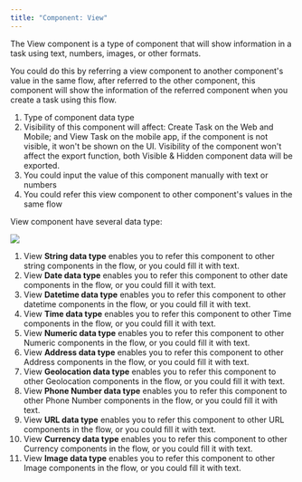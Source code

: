 ```yaml
---
title: "Component: View"
---
```


The View component is a type of component that will show information in a task using text, numbers, images, or other formats.

You could do this by referring a view component to another component's value in the same flow, after referred to the other component, this component will show the information of the referred component when you create a task using this flow. <img src="https://t3837933.p.clickup-attachments.com/t3837933/f37eb5ff-4160-414e-b4b4-eab6eb228502/image.png" alt="" />

1. Type of component data type
2. Visibility of this component will affect: Create Task on the Web and Mobile; and View Task on the mobile app, if the component is not visible, it won't be shown on the UI. Visibility of the component won't affect the export function, both Visible & Hidden component data will be exported.
3. You could input the value of this component manually with text or numbers
4. You could refer this view component to other component's values in the same flow

View component have several data type:

![](https://t3837933.p.clickup-attachments.com/t3837933/1ada2ac5-ac27-41f5-a452-f530e9c36a54/10.png)

 1. View **String data type** enables you to refer this component to other string components in the flow, or you could fill it with text.
 2. View **Date data type** enables you to refer this component to other date components in the flow, or you could fill it with text.
 3. View **Datetime data type** enables you to refer this component to other datetime components in the flow, or you could fill it with text.
 4. View **Time data type** enables you to refer this component to other Time components in the flow, or you could fill it with text.
 5. View **Numeric data type** enables you to refer this component to other Numeric components in the flow, or you could fill it with text.
 6. View **Address data type** enables you to refer this component to other Address components in the flow, or you could fill it with text.
 7. View **Geolocation data type** enables you to refer this component to other Geolocation components in the flow, or you could fill it with text.
 8. View **Phone Number data type** enables you to refer this component to other Phone Number components in the flow, or you could fill it with text.
 9. View **URL data type** enables you to refer this component to other URL components in the flow, or you could fill it with text.
10. View **Currency data type** enables you to refer this component to other Currency components in the flow, or you could fill it with text.
11. View **Image data type** enables you to refer this component to other Image components in the flow, or you could fill it with text.